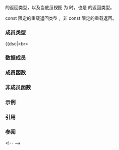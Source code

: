 {{cpp/ranges/stride_view/title|''iterator''}}
{{cpp/ranges/stride_view/navbar}}

{{ddcl|since=c++23|notes={{mark expos}}|
template&lt; bool Const &gt;
class /*iterator*/
}}

{{rlpt|begin|stride_view::begin}} 的返回类型，以及当底层视图 {{tt|V}} 为 {{lconcept|common_range}} 时，也是 {{rlpt|end|stride_view::end}} 的返回类型。

const 限定的重载返回类型 {{c|/*iterator*/&lt;true&gt;}}，非 const 限定的重载返回{{c|/*iterator*/&lt;false&gt;}}。

===成员类型===
{{dsc begin}}
{{dsc hitem|成员类型|定义}}
{{dsc expos mem type|Parent|private=yes|{{cpp/ranges/maybe-const|ranges::stride_view}}}}
{{dsc expos mem type|Base|private=yes|{{cpp/ranges/maybe-const|V}}}}
{{dsc|{{tt|difference_type}}|{{c/core|ranges::range_difference_t&lt;Base&gt;}}}}
{{dsc|{{tt|value_type}}|{{c/core|ranges::range_value_t&lt;Base&gt;}}}}
{{dsc|{{tt|iterator_concept}}|
* 如果 {{tti|Base}} 实现 {{lconcept|random_access_range}}，则为 {{lc|std::random_access_iterator_tag}}。
* 如果 {{tti|Base}} 实现 {{lconcept|bidirectional_range}}，则为 {{lc|std::bidirectional_iterator_tag}}。
* 如果 {{tti|Base}} 实现 {{lconcept|forward_range}}，则为 {{lc|std::forward_iterator_tag}}。
* 否则为 {{lc|std::input_iterator_tag}}。}}
{{dsc|{{tt|iterator_category}}&lt;br&gt;{{small|（仅当 {{tti|Base}} 实现&lt;br&gt;{{lconcept|forward_range}} 时予以定义）|令 {{tti|C}} 代表类型 {{c/core|iterator_traits&lt;iterator_t&lt;Base&gt;&gt;::iterator_category}}。
* 当 {{tti|C}} 实现 {{c/core|std::derived_from&lt;std::random_access_iterator_tag&gt;}} 时，为 {{lc|std::random_access_iterator_tag}}。
* 否则为 {{tti|C}}。}}
{{dsc end}}

===数据成员===
{{dsc begin}}
{{dsc hitem|成员对象|定义}}
{{dsc expos mem obj|current_|private=yes|{{c|ranges::iterator_t&lt;Base&gt;}}，持有指向当前元素的迭代器。}}
{{dsc expos mem obj|end_|private=yes|{{c|ranges::sentinel_t&lt;Base&gt;}}，持有指向末尾的哨位。}}
{{dsc expos mem obj|stride_|private=yes|{{c|ranges::range_difference_t&lt;Base&gt;}}，持有步长值。}}
{{dsc expos mem obj|missing_|private=yes|{{c|ranges::range_difference_t&lt;Base&gt;}}，通常持有 {{c|ranges::advance(current_, stride_, end_)}} 的结果。}}
{{dsc end}}

===成员函数===
{{dsc begin}}
{{dsc mem ctor|cpp/ranges/stride_view/iterator/iterator|构造迭代器}}
{{dsc mem fun|cpp/ranges/stride_view/iterator/base|返回指向当前元素的迭代器}}
{{dsc mem fun|cpp/ranges/stride_view/iterator/operator*|访问元素}}
{{dsc mem fun|cpp/ranges/stride_view/iterator/operator_at|title=operator[]|按索引访问元素}}
{{dsc inc|cpp/ranges/adaptor/iterator/dsc operator arith|stride_view}}
{{dsc end}}

===非成员函数===
{{dsc begin}}
{{dsc fun|cpp/ranges/stride_view/iterator/operator_cmp|title=operator==&lt;br&gt;operator&lt;&lt;br&gt;operator&gt;&lt;br&gt;operator&lt;=&lt;br&gt;operator&gt;=&lt;br&gt;operator&lt;=&gt;|比较底层迭代器|notes={{mark c++23}}}}
{{dsc fun|cpp/ranges/stride_view/iterator/operator_arith2|title=operator+&lt;br&gt;operator-|执行迭代器算数|notes={{mark c++23}}}}
{{dsc fun|cpp/ranges/stride_view/iterator/iter_move|将底层迭代器解引用的结果转型为相关的右值引用类型|notes={{mark c++23}}}}
{{dsc fun|cpp/ranges/stride_view/iterator/iter_swap|交换被指向的底层元素|notes={{mark c++23}}}}
{{dsc end}}

===示例===
{{example}}

===引用===
{{ref std c++23}}
{{ref std|title=Class template stride_view::iterator|id=range.stride.iterator|section=26.7.31.3}}
{{ref std end}}

===参阅===
{{dsc begin}}&lt;!--
{{dsc inc|cpp/ranges/slide_view/dsc iterator}}--&gt;
{{dsc end}}

{{langlinks|de|en|es|ja|ru}}